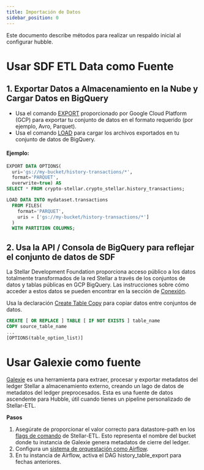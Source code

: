 ```yaml
---
title: Importación de Datos
sidebar_position: 0
---
```


Este documento describe métodos para realizar un respaldo inicial al configurar hubble.

# Usar SDF ETL Data como Fuente

## 1. Exportar Datos a Almacenamiento en la Nube y Cargar Datos en BigQuery

- Usa el comando [EXPORT](https://cloud.google.com/bigquery/docs/reference/standard-sql/export-statements) proporcionado por Google Cloud Platform (GCP) para exportar tu conjunto de datos en el formato requerido (por ejemplo, Avro, Parquet).
- Usa el comando [LOAD](https://cloud.google.com/bigquery/docs/reference/standard-sql/load-statements) para cargar los archivos exportados en tu conjunto de datos de BigQuery.

#### Ejemplo:

```sql
EXPORT DATA OPTIONS(
  uri='gs://my-bucket/history-transactions/*',
  format='PARQUET',
  overwrite=true) AS
SELECT * FROM crypto-stellar.crypto_stellar.history_transactions;

LOAD DATA INTO mydataset.transactions
  FROM FILES(
    format='PARQUET',
    uris = ['gs://my-bucket/history-transactions/*']
  )
  WITH PARTITION COLUMNS;
```

## 2. Usa la API / Consola de BigQuery para reflejar el conjunto de datos de SDF

La Stellar Development Foundation proporciona acceso público a los datos totalmente transformados de la red Stellar a través de los conjuntos de datos y tablas públicas en GCP BigQuery. Las instrucciones sobre cómo acceder a estos datos se pueden encontrar en la sección de [Conexión](../../developer-guide/connecting-to-bigquery/README.mdx).

Usa la declaración [Create Table Copy](https://cloud.google.com/bigquery/docs/reference/standard-sql/data-definition-language#create_table_copy) para copiar datos entre conjuntos de datos.

```sql
CREATE [ OR REPLACE ] TABLE [ IF NOT EXISTS ] table_name
COPY source_table_name
...
[OPTIONS(table_option_list)]
```

# Usar Galexie como fuente

[Galexie](../../../../indexers/build-your-own/galexie/README.mdx) es una herramienta para extraer, procesar y exportar metadatos del ledger Stellar a almacenamiento externo, creando un lago de datos de metadatos del ledger preprocesados. Esta es una fuente de datos ascendente para Hubble, útil cuando tienes un pipeline personalizado de Stellar-ETL.

**Pasos**

1. Asegúrate de proporcionar el valor correcto para datastore-path en los [flags de comando](https://github.com/stellar/stellar-etl/tree/master?tab=readme-ov-file#common-flags) de Stellar-ETL. Esto representa el nombre del bucket donde tu instancia de Galexie genera metadatos de cierre del ledger.
2. Configura un [sistema de orquestación como Airflow](../../developer-guide/scheduling-and-orchestration/getting-started.mdx).
3. En tu instancia de Airflow, activa el DAG history_table_export para fechas anteriores.
